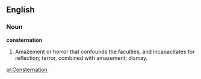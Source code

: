 ==English==

===Noun===

'''consternation'''

#Amazement or horror that confounds the faculties, and incapacitates for reflection; terror, combined with amazement; dismay.

[[pl:Consternation]]